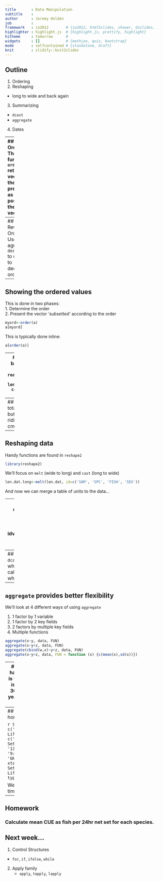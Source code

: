```yaml
---
title       : Data Manipulation
subtitle    : 
author      : Jeremy Holden
job         : 
framework   : io2012        # {io2012, html5slides, shower, dzslides, ...}
highlighter : highlight.js  # {highlight.js, prettify, highlight}
hitheme     : tomorrow      # 
widgets     : []            # {mathjax, quiz, bootstrap}
mode        : selfcontained # {standalone, draft}
knit        : slidify::knit2slides
---
```

## Outline
1. Ordering 
2. Reshaping
  * long to wide and back again
3. Summarizing 
  * `dcast`
  * `aggregate`
4. Dates

---
## Ordering
The function `order` returns a vector of the order, presented as the position in the orginal vector

```r
a<-c(letters[3:5], letters[1:2], letters[6:10])
a
order(a)
```
Read: as lowest value is a[4] and highest is a[10]

---
## Reverse Ordering
Use the agrument `decreasing` to change to decreasing order
```r
order(a, decreasing = T)
```

---
## Showing the ordered values
This is done in two phases:  
1.  Determine the order  
2.  Present the vector *'subsetted'* according to the order  

```r
myord<-order(a)
a[myord]
```
This is typically done inline:
```r
a[order(a)]
```

---
## Ordering dataframes
Can order based on a single column or several columns...
```r
len.dat<-read.csv('StatsClass/lengthdata.csv')
# by one column
len.dat[order(len.dat$SAM),]
# by two columns
len.dat[order(len.dat$SAM, len.dat$SPC),]
```

---
## Long to Wide
Let's suppose that total length values are TLEN=FLEN+10 but we'll also assume (for some ridiculous reason) we recorded TLEN in cm, not mm
```r
len.dat<-len.dat[len.dat$SPC!=380,] # sculpins don't have a FLEN
len.dat$TLEN<-(len.dat$FLEN+10)/10
head(len.dat)
```
This makes our data very confusing...  
One way to fix this would be to change the column names to `FLEN_mm` and `TLEN_cm` but that's kind of messy for typing in to formulas..

---
## Reshaping data
Handy functions are found in `reshape2`
```r
library(reshape2)
```
We'll focus on `melt` (wide to long) and `cast` (long to wide)

```r
len.dat.long<-melt(len.dat, id=c('SAM', 'SPC', 'FISH', 'SEX'))
```

And now we can merge a table of units to the data...

---
## And then back again
Use `reshape` to go to wide form
```r
len.dat.wide<-reshape(len.dat.long, direction='wide', idvar=c('SAM','SPC','FISH','SEX'), 
                      v.names='value', timevar='variable')

```

---
## Using `dcast` to summarize data
`dcast` will make your data wide while performing a summary calculation but the output is messy when there is missing values
```r
dcast(len.dat.wide, SPC~SEX, mean, value.var='FLEN')
```

---
## `aggregate` provides better flexibility
We'll look at 4 different ways of using `aggregate`  

  1.   1 factor by 1 variable
  2.   1 factor by 2 key fields
  3.   2 factors by multiple key fields
  4.   Multiple functions  

```r
aggregate(x~y, data, FUN)
aggregate(x~y+z, data, FUN)
aggregate(cbind(w,x)~y+z, data, FUN)
aggregate(x~y+z, data, FUN = function (x) {c(mean(x),sd(x))})
```

---
## Primer on dates
### Dates are hard!
Consider an example...  
What is the date 1 year from today?  
What is meant by a year??? 12 months, 365 days, same day next calendar year, what happens if there is a leap year?

`lubridate` makes some of these tasks easier
```r
library(lubridate)
Sys.time()
Sys.time()+years(1)
Sys.time()+days(365)

```

For help, start here:  

http://cran.r-project.org/web/packages/lubridate/vignettes/lubridate.html

---
## Practical Example
Suppose the homework table looked like:

```r
SAM<-c(1:3)
SetDate<-c('02/07/14','05/08/14','09/08/14')
LiftDate<-c('03/07/14','07/08/14','11/08/14')
SetTime<-c('09:45', '10:15', '13:45')
LiftTime<-c('11:45', '9:30', '10:00')
Gear<-c('Gnet', 'GNet', 'GNet')
mytab<-xtable::xtable(data.frame(SAM, SetDate, SetTime, LiftDate, LiftTime, Gear))
print(mytab, type='html')
```
    
We should probably calculate soak time for each net...

---
## Homework
### Calculate mean CUE as fish per 24hr net set for each species.

## Next week...
1.  Control Structures
  * `for`, `if`, `ifelse`, `while`
2.  Apply family
    * `apply`, `tapply`, `lapply`